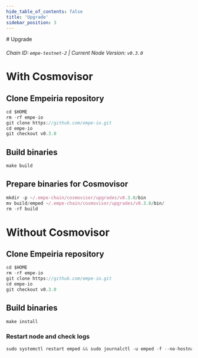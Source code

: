 ```yaml
---
hide_table_of_contents: false
title: 'Upgrade'
sidebar_position: 3
---
```


<div class="h1-with-icon icon-empeiria">
  # Upgrade
</div>

###### Chain ID: `empe-testnet-2` | Current Node Version: `v0.3.0`

# With Cosmovisor

## Clone Empeiria repository

```js
cd $HOME
rm -rf empe-io
git clone https://github.com/empe-io.git
cd empe-io
git checkout v0.3.0
```

## Build binaries

```js
make build
```

## Prepare binaries for Cosmovisor

```js
mkdir -p ~/.empe-chain/cosmovisor/upgrades/v0.3.0/bin
mv build/emped ~/.empe-chain/cosmovisor/upgrades/v0.3.0/bin/
rm -rf build
```

# Without Cosmovisor

## Clone Empeiria repository

```js
cd $HOME
rm -rf empe-io
git clone https://github.com/empe-io.git
cd empe-io
git checkout v0.3.0
```

## Build binaries

```js
make install
```

### Restart node and check logs

```js
sudo systemctl restart emped && sudo journalctl -u emped -f --no-hostname -o cat
```
